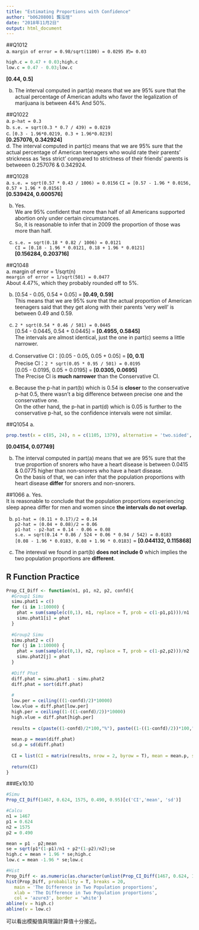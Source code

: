 ```yaml
---
title: "Estimating Proportions with Confidence"
author: "b06208001 龔泓愷"
date: "2018年11月2日"
output: html_document
---
```

##Q1012   
a. `margin of error = 0.98/sqrt(1100) = 0.0295 約= 0.03`
```r
high.c = 0.47 + 0.03;high.c
low.c = 0.47 - 0.03;low.c
```

**[0.44, 0.5]**   

b. The interval computed in part(a) means that we are 95% sure that the actual percentage of American adults who favor the legalization of marijuana is between 44% And 50%.   

##Q1022   
a. `p-hat = 0.3`    
b. `s.e. = sqrt(0.3 * 0.7 / 439) = 0.0219`    
c. `[0.3 - 1.96*0.0219, 0.3 + 1.96*0.0219]`   
**[0.257076, 0.342924]**    
d. The interval computed in part(c) means that we are 95% sure that the actual percentage of American teenagers who would rate their parents' strickness as 'less strict' compared to strictness of their friends' parents is betweeen 0.257076 & 0.342924.   

##Q1028   
a. `s.e. = sqrt(0.57 * 0.43 / 1006) = 0.0156`
`CI = [0.57 - 1.96 * 0.0156, 0.57 + 1.96 * 0.0156]`     
**[0.539424, 0.600576]**    

b. Yes.   
We are 95% confident that more than half of all Americans supported abortion only under certain circumstances.    
So, it is reasonable to infer that in 2009 the proportion of those was more than half.    

c. `s.e. = sqrt(0.18 * 0.82 / 1006) = 0.0121`   
`CI = [0.18 - 1.96 * 0.0121, 0.18 + 1.96 * 0.0121]`   
**[0.156284, 0.203716]**

##Q1048   
a. margin of error = 1/sqrt(n)    
`meargin of error = 1/sqrt(501) = 0.0477`   
About 4.47%, which they probably rounded off to 5%.   

b. [0.54 - 0.05, 0.54 + 0.05] = **[0.49, 0.59]**    
This means that we are 95% sure that the actual proportion of American teenagers said that they get along with their parents 'very well' is between 0.49 and 0.59.    

c. `2 * sqrt(0.54 * 0.46 / 501) = 0.0445`   
[0.54 - 0.0445, 0.54 + 0.0445] = **[0.4955, 0.5845]**     
The intervals are almost identical, just the one in part(c) seems a little narrower.     

d.
Conservative CI：[0.05 - 0.05, 0.05 + 0.05] = **[0, 0.1]**      
Precise CI：`2 * sqrt(0.05 * 0.95 / 501) = 0.0195`    
[0.05 - 0.0195, 0.05 + 0.0195] = **[0.0305, 0.0695]**   
The Precise CI is **much narrower** than the Conservative CI.   

e. Because the p-hat in part(b) which is 0.54 is **closer** to the conservative p-hat 0.5, there wasn't a big difference between precise one and the conservative one.       
On the other hand, the p-hat in part(d) which is 0.05 is further to the conservative p-hat, so the confidence intervals were not similar.   

##Q1054
a.    
```r
prop.test(x = c(85, 24), n = c(1105, 1379), alternative = 'two.sided', conf.level = 0.95)
```

**[0.04154, 0.07749]**    

b. The interval computed in part(a) means that we are 95% sure that the true proportion of snorers who have a heart disease is between 0.0415 & 0.0775 higher than non-snorers who have a heart disease.   
On the basis of that, we can infer that the population proportions with heart disease **differ** for snorers and non-snorers.   

##1066
a. Yes.   
It is reasonable to conclude that the population proportions experiencing sleep apnea differ for men and women since **the intervals do not overlap**.    

b. `p1-hat = (0.11 + 0.17)/2 = 0.14`    
`p2-hat = (0.04 + 0.08)/2 = 0.06`   
`p1-hat - p2-hat = 0.14 - 0.06 = 0.08`    
`s.e. = sqrt(0.14 * 0.86 / 524 + 0.06 * 0.94 / 542) = 0.0183`    
`[0.08 - 1.96 * 0.0183, 0.08 + 1.96 * 0.0183]` = **[0.044132, 0.115868]**   

c. The intereval we found in part(b) **does not include 0** which implies the two population proportions are **different**.   

## R Function Practice    
```r
Prop_CI_Diff <- function(n1, p1, n2, p2, confd){
  #Group1 Simu
  simu.phat1 = c()
  for (i in 1:10000) {
    phat = sum(sample(c(0,1), n1, replace = T, prob = c(1-p1,p1)))/n1
    simu.phat1[i] = phat
  }
  
  #Group2 Simu
  simu.phat2 = c()
  for (j in 1:10000) {
    phat = sum(sample(c(0,1), n2, replace = T, prob = c(1-p2,p2)))/n2
    simu.phat2[j] = phat
  }
  
  #Diff Phat
  diff.phat = simu.phat1 - simu.phat2
  diff.phat = sort(diff.phat)
  
  #
  low.per = ceiling(((1-confd)/2)*10000)
  low.vlue = diff.phat[low.per]
  high.per = ceiling((1-((1-confd)/2))*10000)
  high.vlue = diff.phat[high.per]
  
  results = c(paste((1-confd)/2*100,"%"), paste((1-((1-confd)/2))*100,"%"), low.vlue, high.vlue)
  
  mean.p = mean(diff.phat)
  sd.p = sd(diff.phat)
  
  CI = list(CI = matrix(results, nrow = 2, byrow = T), mean = mean.p, sd = sd.p, simu = diff.phat)
  
  return(CI)
}
```

###Ex10.10    
```r
#Simu
Prop_CI_Diff(1467, 0.624, 1575, 0.490, 0.95)[c('CI','mean', 'sd')]

#Calcu
n1 = 1467
p1 = 0.624
n2 = 1575
p2 = 0.490

mean = p1 - p2;mean
se = sqrt(p1*(1-p1)/n1 + p2*(1-p2)/n2);se
high.c = mean + 1.96 * se;high.c
low.c = mean -1.96 * se;low.c

#Hist
Prop_Diff <- as.numeric(as.character(unlist(Prop_CI_Diff(1467, 0.624, 1575, 0.490, 0.95)['simu'])))
hist(Prop_Diff, probability = T, breaks = 20,
   main = 'The Difference in Two Population proportions',
   xlab = 'The Difference in Two Population proportions',
   col = 'azure3', border = 'white')
abline(v = high.c)
abline(v = low.c)
```

可以看出模擬值與理論計算值十分接近。    
